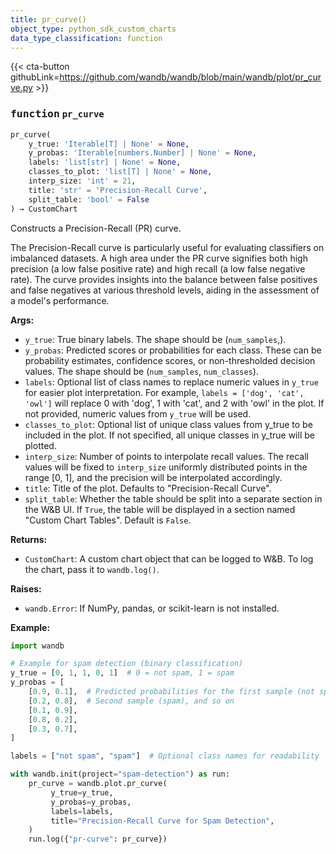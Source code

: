 ---
title: pr_curve()
object_type: python_sdk_custom_charts
data_type_classification: function
---

{{< cta-button githubLink=https://github.com/wandb/wandb/blob/main/wandb/plot/pr_curve.py >}}




### <kbd>function</kbd> `pr_curve`

```python
pr_curve(
    y_true: 'Iterable[T] | None' = None,
    y_probas: 'Iterable[numbers.Number] | None' = None,
    labels: 'list[str] | None' = None,
    classes_to_plot: 'list[T] | None' = None,
    interp_size: 'int' = 21,
    title: 'str' = 'Precision-Recall Curve',
    split_table: 'bool' = False
) → CustomChart
```

Constructs a Precision-Recall (PR) curve. 

The Precision-Recall curve is particularly useful for evaluating classifiers on imbalanced datasets. A high area under the PR curve signifies both high precision (a low false positive rate) and high recall (a low false negative rate). The curve provides insights into the balance between false positives and false negatives at various threshold levels, aiding in the assessment of a model's performance. 



**Args:**
 
 - `y_true`:  True binary labels. The shape should be (`num_samples`,). 
 - `y_probas`:  Predicted scores or probabilities for each class.  These can be probability estimates, confidence scores, or non-thresholded  decision values. The shape should be (`num_samples`, `num_classes`). 
 - `labels`:  Optional list of class names to replace  numeric values in `y_true` for easier plot interpretation.  For example, `labels = ['dog', 'cat', 'owl']` will replace 0 with  'dog', 1 with 'cat', and 2 with 'owl' in the plot. If not provided,  numeric values from `y_true` will be used. 
 - `classes_to_plot`:  Optional list of unique class values from  y_true to be included in the plot. If not specified, all unique  classes in y_true will be plotted. 
 - `interp_size`:  Number of points to interpolate recall values. The  recall values will be fixed to `interp_size` uniformly distributed  points in the range [0, 1], and the precision will be interpolated  accordingly. 
 - `title`:  Title of the plot. Defaults to "Precision-Recall Curve". 
 - `split_table`:  Whether the table should be split into a separate section  in the W&B UI. If `True`, the table will be displayed in a section named  "Custom Chart Tables". Default is `False`. 



**Returns:**
 
 - `CustomChart`:  A custom chart object that can be logged to W&B. To log the  chart, pass it to `wandb.log()`. 



**Raises:**
 
 - `wandb.Error`:  If NumPy, pandas, or scikit-learn is not installed. 





**Example:**
 

```python
import wandb

# Example for spam detection (binary classification)
y_true = [0, 1, 1, 0, 1]  # 0 = not spam, 1 = spam
y_probas = [
    [0.9, 0.1],  # Predicted probabilities for the first sample (not spam)
    [0.2, 0.8],  # Second sample (spam), and so on
    [0.1, 0.9],
    [0.8, 0.2],
    [0.3, 0.7],
]

labels = ["not spam", "spam"]  # Optional class names for readability

with wandb.init(project="spam-detection") as run:
    pr_curve = wandb.plot.pr_curve(
         y_true=y_true,
         y_probas=y_probas,
         labels=labels,
         title="Precision-Recall Curve for Spam Detection",
    )
    run.log({"pr-curve": pr_curve})
``` 
